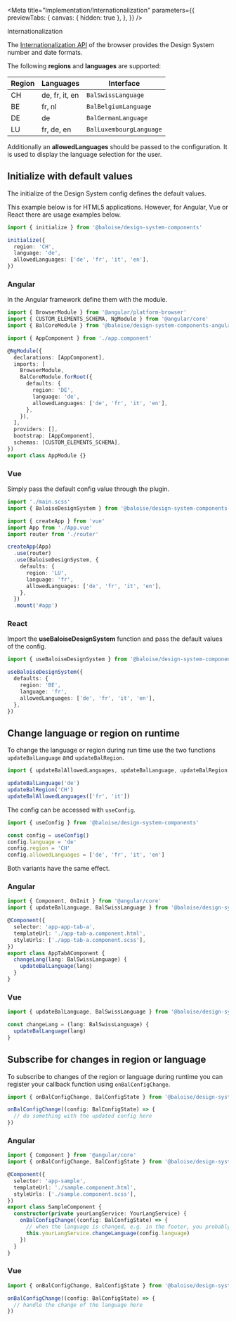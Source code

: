 
<Meta
  title="Implementation/Internationalization"
  parameters={{
    previewTabs: {
      canvas: { hidden: true },
    },
  }}
/>

<bal-doc-banner id="testing" subtitle="Implementation">Internationalization</bal-doc-banner>

The [Internationalization API](https://developer.mozilla.org/en-US/docs/Web/JavaScript/Reference/Global_Objects/Intl) of the browser
provides the Design System number and date formats.

The following **regions** and **languages** are supported:

| Region | Languages      | Interface               |
| ------ | -------------- | ----------------------- |
| CH     | de, fr, it, en | `BalSwissLanguage`      |
| BE     | fr, nl         | `BalBelgiumLanguage`    |
| DE     | de             | `BalGermanLanguage`     |
| LU     | fr, de, en     | `BalLuxembourgLanguage` |

Additionally an **allowedLanguages** should be passed to the configuration.
It is used to display the language selection for the user.

## Initialize with default values

The initialize of the Design System config defines the default values.

This example below is for HTML5 applications.
However, for Angular, Vue or React there are usage examples below.

```typescript
import { initialize } from '@baloise/design-system-components'

initialize({
  region: 'CH',
  language: 'de',
  allowedLanguages: ['de', 'fr', 'it', 'en'],
})
```

### Angular

In the Angular framework define them with the module.

```typescript
import { BrowserModule } from '@angular/platform-browser'
import { CUSTOM_ELEMENTS_SCHEMA, NgModule } from '@angular/core'
import { BalCoreModule } from '@baloise/design-system-components-angular'

import { AppComponent } from './app.component'

@NgModule({
  declarations: [AppComponent],
  imports: [
    BrowserModule,
    BalCoreModule.forRoot({
      defaults: {
        region: 'DE',
        language: 'de',
        allowedLanguages: ['de', 'fr', 'it', 'en'],
      },
    }),
  ],
  providers: [],
  bootstrap: [AppComponent],
  schemas: [CUSTOM_ELEMENTS_SCHEMA],
})
export class AppModule {}
```

### Vue

Simply pass the default config value through the plugin.

```typescript
import './main.scss'
import { BaloiseDesignSystem } from '@baloise/design-system-components-vue'

import { createApp } from 'vue'
import App from './App.vue'
import router from './router'

createApp(App)
  .use(router)
  .use(BaloiseDesignSystem, {
    defaults: {
      region: 'LU',
      language: 'fr',
      allowedLanguages: ['de', 'fr', 'it', 'en'],
    },
  })
  .mount('#app')
```

### React

Import the **useBaloiseDesignSystem** function and pass the default values of the config.

```typescript
import { useBaloiseDesignSystem } from '@baloise/design-system-components-react'

useBaloiseDesignSystem({
  defaults: {
    region: 'BE',
    language: 'fr',
    allowedLanguages: ['de', 'fr', 'it', 'en'],
  },
})
```

## Change language or region on runtime

To change the language or region during run time use the two functions `updateBalLanguage` and `updateBalRegion`.

```typescript
import { updateBalAllowedLanguages, updateBalLanguage, updateBalRegion } from '@baloise/design-system-components'

updateBalLanguage('de')
updateBalRegion('CH')
updateBalAllowedLanguages(['fr', 'it'])
```

The config can be accessed with `useConfig`.

```typescript
import { useConfig } from '@baloise/design-system-components'

const config = useConfig()
config.language = 'de'
config.region = 'CH'
config.allowedLanguages = ['de', 'fr', 'it', 'en']
```

Both variants have the same effect.

### Angular

```typescript
import { Component, OnInit } from '@angular/core'
import { updateBalLanguage, BalSwissLanguage } from '@baloise/design-system-components'

@Component({
  selector: 'app-app-tab-a',
  templateUrl: './app-tab-a.component.html',
  styleUrls: ['./app-tab-a.component.scss'],
})
export class AppTabAComponent {
  changeLang(lang: BalSwissLanguage) {
    updateBalLanguage(lang)
  }
}
```

### Vue

```typescript
import { updateBalLanguage, BalSwissLanguage } from '@baloise/design-system-components'

const changeLang = (lang: BalSwissLanguage) {
  updateBalLanguage(lang)
}
```

## Subscribe for changes in region or language

To subscribe to changes of the region or language during runtime you can register your callback function using `onBalConfigChange`.

```typescript
import { onBalConfigChange, BalConfigState } from '@baloise/design-system-components'

onBalConfigChange((config: BalConfigState) => {
  // do something with the updated config here
})
```

### Angular

```typescript
import { Component } from '@angular/core'
import { onBalConfigChange, BalConfigState } from '@baloise/design-system-components'

@Component({
  selector: 'app-sample',
  templateUrl: './sample.component.html',
  styleUrls: ['./sample.component.scss'],
})
export class SampleComponent {
  constructor(private yourLangService: YourLangService) {
    onBalConfigChange((config: BalConfigState) => {
      // when the language is changed, e.g. in the footer, you probably want to update it in your translations service
      this.yourLangService.changeLanguage(config.language)
    })
  }
}
```

### Vue

```typescript
import { onBalConfigChange, BalConfigState } from '@baloise/design-system-components'

onBalConfigChange((config: BalConfigState) => {
  // handle the change of the language here
})
```

<bal-doc-github link="/stories/getting-started/04-internationalization.stories.mdx"></bal-doc-github>
